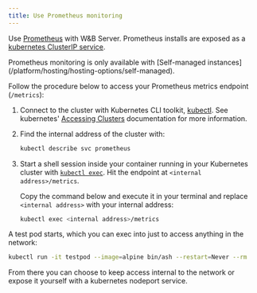 ```yaml
---
title: Use Prometheus monitoring
---
```


Use [Prometheus](https://prometheus.io/docs/introduction/overview/) with W&B Server. Prometheus installs are exposed as a [kubernetes ClusterIP service](https://github.com/wandb/terraform-kubernetes-wandb/blob/main/main.tf#L225).

<Warning>
Prometheus monitoring is only available with [Self-managed instances](/platform/hosting/hosting-options/self-managed).
</Warning>


Follow the procedure below to access your Prometheus metrics endpoint (`/metrics`):

1. Connect to the cluster with Kubernetes CLI toolkit, [kubectl](https://kubernetes.io/docs/reference/kubectl/). See kubernetes' [Accessing Clusters](https://kubernetes.io/docs/tasks/access-application-cluster/access-cluster/) documentation for more information.
2. Find the internal address of the cluster with:

    ```bash
    kubectl describe svc prometheus
    ```

3. Start a shell session inside your container running in your Kubernetes cluster with [`kubectl exec`](https://kubernetes.io/docs/reference/generated/kubectl/kubectl-commands). Hit the endpoint at `<internal address>/metrics`.

   Copy the command below and execute it in your terminal and replace `<internal address>` with your internal address:

   ```bash
   kubectl exec <internal address>/metrics
   ```

A test pod starts, which you can exec into just to access anything in the network:

```bash
kubectl run -it testpod --image=alpine bin/ash --restart=Never --rm
```

From there you can choose to keep access internal to the network or expose it yourself with a kubernetes nodeport service.